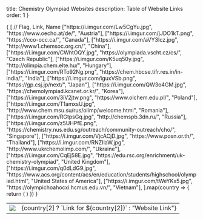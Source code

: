 title: Chemistry Olympiad Websites
description: Table of Website Links
order: 1
}


<table>
	{
		[
			// Flag, Link, Name
			["https://i.imgur.com/Lw5CgYu.jpg", "https://www.oecho.at/de/", "Austria"],
			["https://i.imgur.com/jJDO1kT.png", "https://cco-occ.ca/", "Canada"],
			["https://i.imgur.com/aVY3Icz.jpg", "http://www1.chemsoc.org.cn/", "China"],
			["https://i.imgur.com/CWhtOQY.jpg", "https://olympiada.vscht.cz/cs/", "Czech Republic"],
			["https://i.imgur.com/K5uq50y.jpg", "http://olimpia.chem.elte.hu/", "Hungary"],
			["https://i.imgur.com/RTo92Ng.png", "https://chem.hbcse.tifr.res.in/in-india/", "India"],
			["https://i.imgur.com/iguxVSb.png", "https://gp.csj.jp/next/", "Japan"],
			["https://i.imgur.com/QW3o4GM.jpg", "https://chemolympiad.kcsnet.or.kr/", "Korea"],
			["https://i.imgur.com/3iV2jtw.png", "https://www.olchem.edu.pl/", "Poland"],
			["https://i.imgur.com/T1amxsU.jpg", "http://www.chem.msu.su/rus/olimp/welcome.html", "Romania"],
			["https://i.imgur.com/RGtpsGq.jpg", "http://chemspb.3dn.ru/", "Russia"],
			["https://i.imgur.com/z5UHPfE.png", "https://chemistry.nus.edu.sg/outreach/community-outreach/cho/", "Singapore"],
			["https://i.imgur.com/VjcACjD.jpg", "https://www.posn.or.th/", "Thailand"],
			["https://i.imgur.com/RNZIlaW.jpg", "http://www.ukrchemolimp.com/", "Ukraine"],
			["https://i.imgur.com/CqEj58E.jpg", "https://edu.rsc.org/enrichment/uk-chemistry-olympiad", "United Kingdom"],
			["https://i.imgur.com/q0dLdG9.jpg", "https://www.acs.org/content/acs/en/education/students/highschool/olympiad.html", "United States of America"],
			["https://i.imgur.com/tWeYKx5.jpg", "https://olympichoahocxi.hcmus.edu.vn/", "Vietnam"],
		].map(country => {
			return (
				<tr>
					<td><img src={country[0]} class="h-64"/></td>
					<td><Link to={country[1]} class="text-blue-400">{country[2] ? `Link for ${country[2]}` : "Website Link"}</Link></td>
				</tr>
			)
		})
	}
</table>